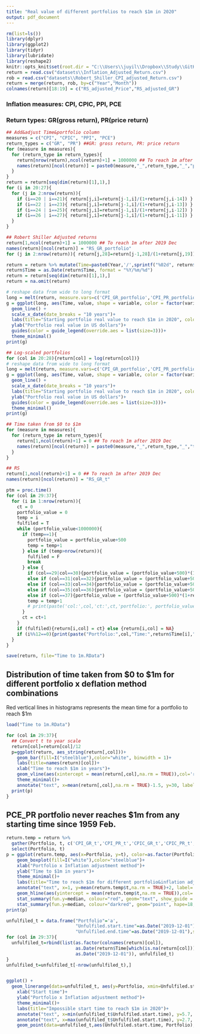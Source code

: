 ```yaml
---
title: "Real value of different portfolios to reach $1m in 2020"
output: pdf_document
---
```


```r
rm(list=ls())
library(dplyr)
library(ggplot2)
library(tidyr)
library(lubridate)
library(reshape2)
knitr::opts_knit$set(root.dir = "C:\\Users\\juyil\\Dropbox\\Study\\GitHub\\How-to-Become-a-Millionnaire")
return = read.csv("datasets\\Inflation_Adjusted_Return.csv")
rob = read.csv("datasets\\Robert_Shiller_CPI_adjusted_Return.csv")
return = merge(return, rob, by=c("Year","Month"))
colnames(return)[18:19] = c("RS_adjusted_Price","RS_adjusted_GR")
```

### Inflation measures: CPI, CPIC, PPI, PCE
### Return types: GR(gross return), PR(price return)

```r
## Add&adjust Time&portfolio column
measures = c("CPI", "CPIC", "PPI", "PCE")
return_types = c("GR", "PR") ##GR: gross return, PR: price return
for (measure in measures){
  for (return_type in return_types){
    return[nrow(return),ncol(return)+1] = 1000000 ## To reach 1m after 2019 Dec
    names(return)[ncol(return)] = paste0(measure,"_",return_type,"_","portfolio")
  }
}
return = return[seq(dim(return)[1],1),]
for (i in 20:27){
  for (j in 2:nrow(return)){
    if (i==20 | i==21){ return[j,i]=return[j-1,i]/(1+return[j,i-14]) }
    if (i==22 | i==23){ return[j,i]=return[j-1,i]/(1+return[j,i-13]) }
    if (i==24 | i==25){ return[j,i]=return[j-1,i]/(1+return[j,i-12]) }
    if (i==26 | i==27){ return[j,i]=return[j-1,i]/(1+return[j,i-11]) }
  }
}

## Robert Shiller Adjusted returns
return[1,ncol(return)+1] = 1000000 ## To reach 1m after 2019 Dec
names(return)[ncol(return)] = "RS_GR_portfolio"
for (j in 2:nrow(return)){ return[j,28]=return[j-1,28]/(1+return[j,19]) }

return = return %>% mutate(Time=paste0(Year,'/',sprintf("%02d", return$Month),'/',01))
return$Time = as.Date(return$Time, format = "%Y/%m/%d")
return = return[seq(dim(return)[1],1),]
return = na.omit(return)
```


```r
# reshape data from wide to long format
long = melt(return, measure.vars=c('CPI_GR_portfolio','CPI_PR_portfolio','CPIC_GR_portfolio','CPIC_PR_portfolio','PPI_GR_portfolio','PPI_PR_portfolio','PCE_GR_portfolio','PCE_PR_portfolio','RS_GR_portfolio')) %>% select(Time, variable, value)
g = ggplot(long, aes(Time, value, shape = variable, color = factor(variable))) + 
  geom_line() +
  scale_x_date(date_breaks = "10 years")+
  labs(title="Starting portfolio real value to reach $1m in 2020", color = "Portfolio x Deflation \nmethod combinations")+
  ylab("Portfolio real value in US dollars")+
  guides(color = guide_legend(override.aes = list(size=3)))+
  theme_minimal()
print(g)

## Log-scaled portfolios
for (col in 20:28){return[col] = log(return[col])}
# reshape data from wide to long format
long = melt(return, measure.vars=c('CPI_GR_portfolio','CPI_PR_portfolio','CPIC_GR_portfolio','CPIC_PR_portfolio','PPI_GR_portfolio','PPI_PR_portfolio','PCE_GR_portfolio','PCE_PR_portfolio','RS_GR_portfolio')) %>% select(Time, variable, value)
g = ggplot(long, aes(Time, value, shape = variable, color = factor(variable))) + 
  geom_line() +
  scale_x_date(date_breaks = "10 years")+
  labs(title="Starting portfolio real value to reach $1m in 2020", color = "Portfolio x Deflation \nmethod combinations")+
  ylab("Portfolio real value in US dollars")+
  guides(color = guide_legend(override.aes = list(size=3)))+
  theme_minimal()
print(g)
```


```r
## Time taken from $0 to $1m
for (measure in measures){
  for (return_type in return_types){
    return[1,ncol(return)+1] = 0 ## To reach 1m after 2019 Dec
    names(return)[ncol(return)] = paste0(measure,"_",return_type,"_","t")
  }
}

## RS
return[1,ncol(return)+1] = 0 ## To reach 1m after 2019 Dec
names(return)[ncol(return)] = "RS_GR_t"

```

```r
ptm = proc.time()
for (col in 29:37){
  for (i in 1:nrow(return)){
    ct = 0
    portfolio_value = 0
    temp = i
    fulfiled = T
    while (portfolio_value<1000000){
      if (temp==1){
        portfolio_value = portfolio_value+500
        temp = temp+1
      } else if (temp>nrow(return)){
        fulfiled = F
        break
      } else {
        if (col==29|col==30){portfolio_value = (portfolio_value+500)*(1+return[temp-1,col-23])}
        else if (col==31|col==32){portfolio_value = (portfolio_value+500)*(1+return[temp-1,col-22])}
        else if (col==33|col==34){portfolio_value = (portfolio_value+500)*(1+return[temp-1,col-21])}
        else if (col==35|col==36){portfolio_value = (portfolio_value+500)*(1+return[temp-1,col-20])}
        else if (col==37){portfolio_value = (portfolio_value+500)*(1+return[temp-1,col-18])}
        temp = temp+1
        # print(paste('col:',col,'ct:',ct,'portfolio:', portfolio_value))
      }
      ct = ct+1
    }
    if (fulfiled){return[i,col] = ct} else {return[i,col] = NA}
    if (i%%12==0){print(paste("Portfolio:",col,"Time:",return$Time[i],"t:",ct, "Time elapsed:", as.numeric(proc.time()-ptm)[3]))}
  }
}

save(return, file="Time to 1m.RData")
```


## Distribution of time taken from $0 to $1m for different portfolio x deflation method combinations
Red vertical lines in histograms represents the mean time for a portfolio to reach $1m

```r
load("Time to 1m.RData")

for (col in 29:37){
  ## Convert t to year scale
  return[col]=return[col]/12
  p=ggplot(return, aes_string(return[,col]))+
    geom_bar(fill=I("steelblue"),color="white", binwidth = 1)+
    labs(title=names(return)[col])+
    xlab("Time to reach $1m in years")+
    geom_vline(aes(xintercept = mean(return[,col],na.rm = TRUE)),col='red',size=2)+
    theme_minimal()+
    annotate("text", x=mean(return[,col],na.rm = TRUE)-1.5, y=30, label= paste("Mean:",round(mean(return[,col],na.rm = TRUE),1),"years"))
  print(p)
}
```

## PCE_PR portfolio never reaches $1m from any starting time since 1959 Feb.


```r
return.temp = return %>% 
  gather(Portfolio, t, c('CPI_GR_t','CPI_PR_t','CPIC_GR_t','CPIC_PR_t','PPI_GR_t','PPI_PR_t','PCE_GR_t','PCE_PR_t','RS_GR_t')) %>%
  select(Portfolio, t)
p = ggplot(return.temp, aes(x=Portfolio, y=t), color=as.factor(Portfolio)) + 
    geom_boxplot(fill=I("white"),color="steelblue")+
    xlab("Portfolio x Inflation adjustment method")+
    ylab("Time to $1m in years")+
    theme_minimal()+
    labs(title="Time to reach $1m for different portfolio&inflation adjustment combinations")+ 
    annotate("text", x=1, y=mean(return.temp$t,na.rm = TRUE)+2, label= paste("Mean:",round(mean(return.temp$t,na.rm = TRUE),1),"years"),color="blue")+
    geom_hline(aes(yintercept = mean(return.temp$t,na.rm = TRUE)),col='blue',lty=2,size=1)+
    stat_summary(fun.y=median, colour="red", geom="text", show_guide = FALSE, vjust=1.5, aes(label=round(..y.., digits=1)))+
    stat_summary(fun.y=median, colour="darkred", geom="point", hape=18, size=3,show_guide = FALSE)
print(p)

```






```r
unfulfiled_t = data.frame("Portfolio"='a',
                          "Unfulfiled.start.time"=as.Date("2019-12-01"),
                          "Unfulfiled.end.time"=as.Date("2019-12-01"),stringsAsFactors=FALSE)
for (col in 29:37){
  unfulfiled_t=rbind(list(as.factor(colnames(return)[col]),
                          as.Date(return$Time[which(is.na(return[col]))[1]]),
                          as.Date("2019-12-01")), unfulfiled_t)
}
unfulfiled_t=unfulfiled_t[-nrow(unfulfiled_t),]


ggplot() + 
  geom_linerange(data=unfulfiled_t, aes(y=Portfolio, xmin=Unfulfiled.start.time, xmax=Unfulfiled.end.time),size=1.5)+
    xlab("Start time")+
    ylab("Portfolio x Inflation adjustment method")+
    theme_minimal()+
    labs(title="Impossible start time to reach $1m in 2020")+ 
    annotate("text", x=min(unfulfiled_t$Unfulfiled.start.time), y=5.7, label=paste("aa",min(unfulfiled_t$Unfulfiled.start.time)),color="blue")+
    annotate("text", x=max(unfulfiled_t$Unfulfiled.start.time), y=2.7, label=max(unfulfiled_t$Unfulfiled.start.time),color="blue")+
    geom_point(data=unfulfiled_t,aes(Unfulfiled.start.time, Portfolio), color="lightblue",size=3)

```





